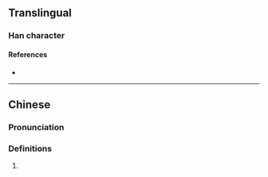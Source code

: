 {{character info}}
==Translingual==

===Han character===
{{Han char|rn=96|rad=玉|as=06|sn=10|four=16100|canj=MGWK|ids=⿰𤣩因}}

====References====
* {{Han ref|kx=0730.210|dkj=20947|dj=1142.070|hdz=21111.050|uh=73DA|ud=29658|bh=D2B8|bd=53944}}

----

==Chinese==
{{zh-forms}}

===Pronunciation===
{{zh-pron
|m=yān
|c=
|cat=
}}

===Definitions===
{{zh-hanzi}}

# {{rfdef|zh}}